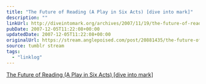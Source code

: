 ```yaml
---
title: "The Future of Reading (A Play in Six Acts) [dive into mark]"
description: ""
linkUrl: http://diveintomark.org/archives/2007/11/19/the-future-of-reading
pubDate: 2007-12-05T11:22:08+00:00
updatedDate: 2007-12-05T11:22:08+00:00
originalUrl: https://stream.anglepoised.com/post/20881435/the-future-of-reading-a-play-in-six-acts-dive
source: tumblr stream
tags:
  - "linklog"
---
```


[The Future of Reading (A Play in Six Acts) [dive into mark]][1]

[1]: http://diveintomark.org/archives/2007/11/19/the-future-of-reading
